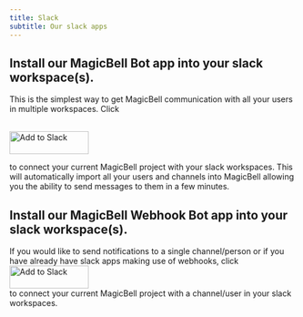 ```yaml
---
title: Slack
subtitle: Our slack apps
---
```


## Install our MagicBell Bot app into your slack workspace(s).
This is the simplest way to get MagicBell communication with all your users in multiple workspaces. Click

<br />
<a href="https://slack.com/oauth/v2/authorize?client_id=904206676034.3112841272850&scope=channels:read,chat:write,chat:write.public,im:write,users:read,users:read.email&user_scope="><img alt="Add to Slack" height="40" width="139" src="https://platform.slack-edge.com/img/add_to_slack.png" srcSet="https://platform.slack-edge.com/img/add_to_slack.png 1x, https://platform.slack-edge.com/img/add_to_slack@2x.png 2x" /></a>
<br />

to connect your current MagicBell project with your slack workspaces. This will automatically import all your users and channels into MagicBell allowing you the ability to send messages to them in a few minutes.

## Install our MagicBell Webhook Bot app into your slack workspace(s).
If you would like to send notifications to a single channel/person or if you have already have slack apps making use of webhooks, click
<br />
<a href="https://slack.com/oauth/v2/authorize?client_id=904206676034.3115367504932&scope=incoming-webhook&user_scope="><img alt="Add to Slack" height="40" width="139" src="https://platform.slack-edge.com/img/add_to_slack.png" srcSet="https://platform.slack-edge.com/img/add_to_slack.png 1x, https://platform.slack-edge.com/img/add_to_slack@2x.png 2x" /></a>
<br />
to connect your current MagicBell project with a channel/user in your slack workspaces.


